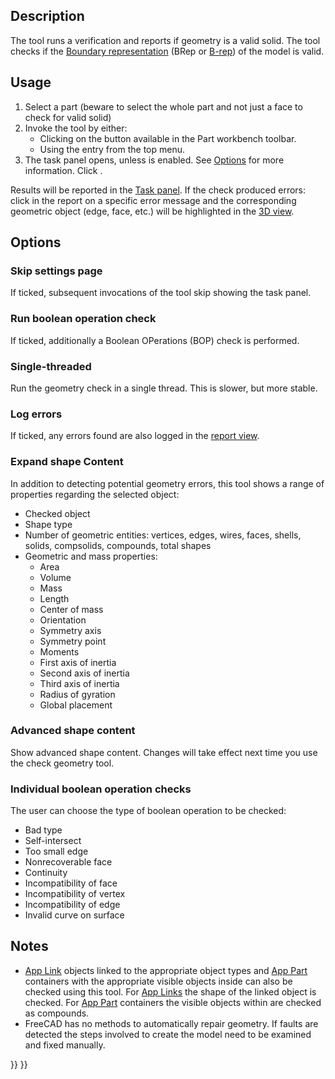 <languages/>

{{Docnav
|[[Part_XOR|XOR]]
|[[Part_Defeaturing|Defeaturing]]
|[[Part_Workbench|Part]]
|IconL=Part_XOR.svg
|IconR=Part_Defeaturing.svg
|IconC=Workbench_Part.svg
}}

{{GuiCommand
|Name=Part CheckGeometry‏‎
|MenuLocation=Part → Check geometry
|Workbenches=[[Part_Workbench|Part]]
}}

==Description==

The {{Button|[[Image:Part_CheckGeometry.svg|16px]] [[Part_CheckGeometry|Part CheckGeometry]]}} tool runs a verification and reports if geometry is a valid solid. The tool checks if the [https://en.wikipedia.org/wiki/Boundary_representation Boundary representation] (BRep or [[Glossary#B|B-rep]]) of the model is valid.

==Usage==

# Select a part (beware to select the whole part and not just a face to check for valid solid) 
# Invoke the tool by either:
#* Clicking on the {{Button|[[Image:Part_CheckGeometry.svg|16px]] [[Part_CheckGeometry|CheckGeometry]]}} button available in the Part workbench toolbar.
#* Using the {{MenuCommand|Part → [[Image:Part_CheckGeometry.svg|16px]] Check geometry}} entry from the top menu.
# The {{MenuCommand|Settings}} task panel opens, unless {{MenuCommand|Skip settings page}} is enabled. See [[#Options|Options]] for more information. Click {{Button|Run check}}.

Results will be reported in the [[Task_panel|Task panel]]. If the check produced errors: click in the report on a specific error message and the corresponding geometric object (edge, face, etc.) will be highlighted in the [[3D_view|3D view]].

==Options==

===Skip settings page===

If ticked, subsequent invocations of the tool skip showing the {{MenuCommand|Settings}} task panel.

===Run boolean operation check===

If ticked, additionally a Boolean OPerations (BOP) check is performed.

===Single-threaded===

Run the geometry check in a single thread. This is slower, but more stable.

===Log errors===

If ticked, any errors found are also logged in the [[Report_view|report view]].

===Expand shape Content===

In addition to detecting potential geometry errors, this tool shows a range of properties regarding the selected object:
* Checked object
* Shape type
* Number of geometric entities: vertices, edges, wires, faces, shells, solids, compsolids, compounds, total shapes
* Geometric and mass properties:
** Area
** Volume
** Mass
** Length
** Center of mass
** Orientation
** Symmetry axis
** Symmetry point
** Moments
** First axis of inertia
** Second axis of inertia
** Third axis of inertia
** Radius of gyration
** Global placement

===Advanced shape content===

Show advanced shape content. Changes will take effect next time you use the check geometry tool.

===Individual boolean operation checks===

The user can choose the type of boolean operation to be checked:
* Bad type
* Self-intersect
* Too small edge
* Nonrecoverable face
* Continuity
* Incompatibility of face
* Incompatibility of vertex
* Incompatibility of edge
* Invalid curve on surface

==Notes==

* [[App_Link|App Link]] objects linked to the appropriate object types and [[App_Part|App Part]] containers with the appropriate visible objects inside can also be checked using this tool. For [[App_Link|App Links]] the shape of the linked object is checked. For [[App_Part|App Part]] containers the visible objects within are checked as compounds. {{Version|0.20}}
* FreeCAD has no methods to automatically repair geometry. If faults are detected the steps involved to create the model need to be examined and fixed manually.


{{Docnav
|[[Part_XOR|XOR]]
|[[Part_Defeaturing|Defeaturing]]
|[[Part_Workbench|Part]]
|IconL=Part_XOR.svg
|IconR=Part_Defeaturing.svg
|IconC=Workbench_Part.svg
}}

{{Part_Tools_navi{{#translation:}}}}
{{Userdocnavi{{#translation:}}}}